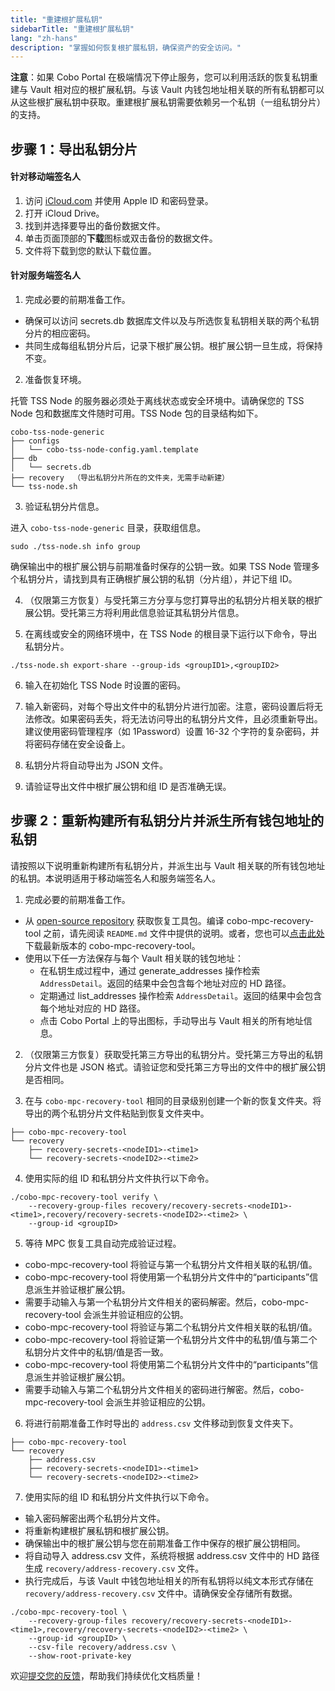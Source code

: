 ```yaml
---
title: "重建根扩展私钥"
sidebarTitle: "重建根扩展私钥"
lang: "zh-hans"
description: "掌握如何恢复根扩展私钥，确保资产的安全访问。"
---
```


**注意**：如果 Cobo Portal 在极端情况下停止服务，您可以利用活跃的恢复私钥重建与 Vault 相对应的根扩展私钥。与该 Vault 内钱包地址相关联的所有私钥都可以从这些根扩展私钥中获取。重建根扩展私钥需要依赖另一个私钥（一组私钥分片）的支持。

## 步骤 1：导出私钥分片

#### 针对移动端签名人

1. 访问 [iCloud.com](https://www.icloud.com/) 并使用 Apple ID 和密码登录。
2. 打开 iCloud Drive。
3. 找到并选择要导出的备份数据文件。
4. 单击页面顶部的**下载**图标或双击备份的数据文件。
5. 文件将下载到您的默认下载位置。

#### 针对服务端签名人

1. 完成必要的前期准备工作。

- 确保可以访问 secrets.db 数据库文件以及与所选恢复私钥相关联的两个私钥分片的相应密码。
- 共同生成每组私钥分片后，记录下根扩展公钥。根扩展公钥一旦生成，将保持不变。

2. 准备恢复环境。

托管 TSS Node 的服务器必须处于离线状态或安全环境中。请确保您的 TSS Node 包和数据库文件随时可用。TSS Node 包的目录结构如下。
```
cobo-tss-node-generic
├── configs
│   └── cobo-tss-node-config.yaml.template
├── db
│   └── secrets.db
├── recovery  （导出私钥分片所在的文件夹，无需手动新建）
└── tss-node.sh
```
3. 验证私钥分片信息。

进入 `cobo-tss-node-generic` 目录，获取组信息。
```
sudo ./tss-node.sh info group
```
确保输出中的根扩展公钥与前期准备时保存的公钥一致。如果 TSS Node 管理多个私钥分片，请找到具有正确根扩展公钥的私钥（分片组），并记下组 ID。

4. （仅限第三方恢复）与受托第三方分享与您打算导出的私钥分片相关联的根扩展公钥。受托第三方将利用此信息验证其私钥分片信息。

5. 在离线或安全的网络环境中，在 TSS Node 的根目录下运行以下命令，导出私钥分片。
```
./tss-node.sh export-share --group-ids <groupID1>,<groupID2>
```
6. 输入在初始化 TSS Node 时设置的密码。

7. 输入新密码，对每个导出文件中的私钥分片进行加密。注意，密码设置后将无法修改。如果密码丢失，将无法访问导出的私钥分片文件，且必须重新导出。建议使用密码管理程序（如 1Password）设置 16-32 个字符的复杂密码，并将密码存储在安全设备上。

8. 私钥分片将自动导出为 JSON 文件。

9. 请验证导出文件中根扩展公钥和组 ID 是否准确无误。

## 步骤 2：重新构建所有私钥分片并派生所有钱包地址的私钥

请按照以下说明重新构建所有私钥分片，并派生出与 Vault 相关联的所有钱包地址的私钥。本说明适用于移动端签名人和服务端签名人。

1. 完成必要的前期准备工作。

- 从 [open-source repository](https://github.com/CoboGlobal/cobo-mpc-recovery-kits) 获取恢复工具包。编译 cobo-mpc-recovery-tool 之前，请先阅读 `README.md` 文件中提供的说明。或者，您也可以[点击此处](https://github.com/CoboGlobal/cobo-mpc-recovery-kits/releases)下载最新版本的 cobo-mpc-recovery-tool。
- 使用以下任一方法保存与每个 Vault 相关联的钱包地址：
    - 在私钥生成过程中，通过 generate_addresses 操作检索 `AddressDetail`。返回的结果中会包含每个地址对应的 HD 路径。
    - 定期通过 list_addresses 操作检索 `AddressDetail`。返回的结果中会包含每个地址对应的 HD 路径。
    - 点击 Cobo Portal 上的导出图标，手动导出与 Vault 相关的所有地址信息。

2. （仅限第三方恢复）获取受托第三方导出的私钥分片。受托第三方导出的私钥分片文件也是 JSON 格式。请验证您和受托第三方导出的文件中的根扩展公钥是否相同。

3. 在与 `cobo-mpc-recovery-tool` 相同的目录级别创建一个新的恢复文件夹。将导出的两个私钥分片文件粘贴到恢复文件夹中。
```
├── cobo-mpc-recovery-tool
└── recovery
    ├── recovery-secrets-<nodeID1>-<time1>
    └── recovery-secrets-<nodeID2>-<time2>
```
4. 使用实际的组 ID 和私钥分片文件执行以下命令。
```
./cobo-mpc-recovery-tool verify \
    --recovery-group-files recovery/recovery-secrets-<nodeID1>-<time1>,recovery/recovery-secrets-<nodeID2>-<time2> \
    --group-id <groupID>
```
5. 等待 MPC 恢复工具自动完成验证过程。
- cobo-mpc-recovery-tool 将验证与第一个私钥分片文件相关联的私钥/值。
- cobo-mpc-recovery-tool 将使用第一个私钥分片文件中的“participants”信息派生并验证根扩展公钥。
- 需要手动输入与第一个私钥分片文件相关的密码解密。然后，cobo-mpc-recovery-tool 会派生并验证相应的公钥。
- cobo-mpc-recovery-tool 将验证与第二个私钥分片文件相关联的私钥/值。
- cobo-mpc-recovery-tool 将验证第一个私钥分片文件中的私钥/值与第二个私钥分片文件中的私钥/值是否一致。
- cobo-mpc-recovery-tool 将使用第二个私钥分片文件中的“participants”信息派生并验证根扩展公钥。
- 需要手动输入与第二个私钥分片文件相关的密码进行解密。然后，cobo-mpc-recovery-tool 会派生并验证相应的公钥。

6. 将进行前期准备工作时导出的 `address.csv` 文件移动到恢复文件夹下。
```
├── cobo-mpc-recovery-tool
└── recovery
    ├── address.csv
    ├── recovery-secrets-<nodeID1>-<time1>
    └── recovery-secrets-<nodeID2>-<time2>
```
 
7. 使用实际的组 ID 和私钥分片文件执行以下命令。

- 输入密码解密出两个私钥分片文件。
- 将重新构建根扩展私钥和根扩展公钥。
- 确保输出中的根扩展公钥与您在前期准备工作中保存的根扩展公钥相同。
- 将自动导入 address.csv 文件，系统将根据 address.csv 文件中的 HD 路径生成 `recovery/address-recovery.csv` 文件。
- 执行完成后，与该 Vault 中钱包地址相关的所有私钥将以纯文本形式存储在 `recovery/address-recovery.csv` 文件中。请确保安全存储所有数据。

```
./cobo-mpc-recovery-tool \
    --recovery-group-files recovery/recovery-secrets-<nodeID1>-<time1>,recovery/recovery-secrets-<nodeID2>-<time2> \
    --group-id <groupID> \
    --csv-file recovery/address.csv \
    --show-root-private-key
```



<Tip>欢迎[提交您的反馈](https://forms.zohopublic.com/cobo/form/DocumentFeedbackForm/formperma/QvLOhxJv1_JMsJ-1dleZ8Itb_7rzN-LtgvsDdxosoVI?referrername=manuals)，帮助我们持续优化文档质量！</Tip>
